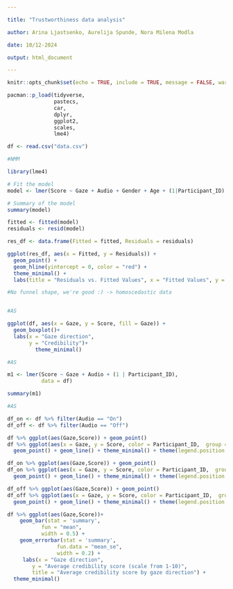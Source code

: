 ```yaml
---

title: "Trustworthiness data analysis"

author: Arina Ljastsenko, Aurelija Spunde, Nora Milena Modla

date: 10/12-2024

output: html_document

---
```


```r

knitr::opts_chunk$set(echo = TRUE, include = TRUE, message = FALSE, warning = FALSE)  

pacman::p_load(tidyverse,  
               pastecs,  
               car, 
               dplyr, 
               ggplot2, 
               scales,
               lme4)

```

```r

df <- read.csv("data.csv")

```

```r
#NMM

library(lme4)

# Fit the model
model <- lmer(Score ~ Gaze + Audio + Gender + Age + (1|Participant_ID) + (1|Story), data = df)

# Summary of the model
summary(model)

```

```r

fitted <- fitted(model)
residuals <- resid(model)

res_df <- data.frame(Fitted = fitted, Residuals = residuals)

ggplot(res_df, aes(x = Fitted, y = Residuals)) +
  geom_point() +
  geom_hline(yintercept = 0, color = "red") +
  theme_minimal() +
  labs(title = "Residuals vs. Fitted Values", x = "Fitted Values", y = "Residuals")

#No funnel shape, we're good :) -> homoscedastic data
```

```r



```


```r
#AS

ggplot(df, aes(x = Gaze, y = Score, fill = Gaze)) +
  geom_boxplot()+
  labs(x = "Gaze direction",
       y = "Credibility")+
         theme_minimal()

```

```r
#AS

m1 <- lmer(Score ~ Gaze + Audio + (1 | Participant_ID), 
           data = df)

summary(m1)

```


```r
#AS

df_on <- df %>% filter(Audio == "On")
df_off <- df %>% filter(Audio == "Off")

df %>% ggplot(aes(Gaze,Score)) + geom_point()
df %>% ggplot(aes(x = Gaze, y = Score, color = Participant_ID,  group = Participant_ID)) +
  geom_point() + geom_line() + theme_minimal() + theme(legend.position = "none")

df_on %>% ggplot(aes(Gaze,Score)) + geom_point()
df_on %>% ggplot(aes(x = Gaze, y = Score, color = Participant_ID,  group = Participant_ID)) +
  geom_point() + geom_line() + theme_minimal() + theme(legend.position = "none")

df_off %>% ggplot(aes(Gaze,Score)) + geom_point()
df_off %>% ggplot(aes(x = Gaze, y = Score, color = Participant_ID,  group = Participant_ID)) +
  geom_point() + geom_line() + theme_minimal() + theme(legend.position = "none")

df %>% ggplot(aes(Gaze,Score))+
    geom_bar(stat = 'summary',
           fun = "mean",
           width = 0.5) +
    geom_errorbar(stat = 'summary',
                fun.data = "mean_se",
                width = 0.2) +
     labs(x = "Gaze direction", 
        y = "Average credibility score (scale from 1-10)", 
        title = "Average credibility score by gaze direction") +
  theme_minimal()

```